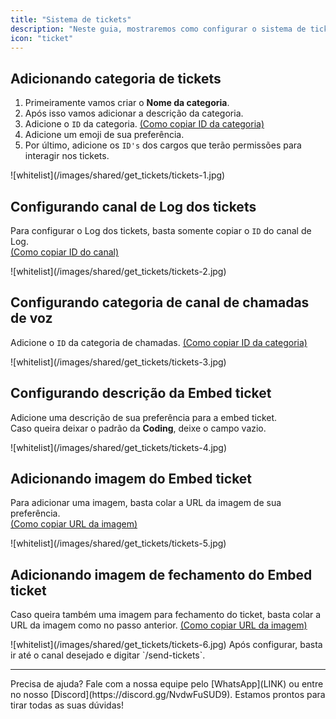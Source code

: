 ```yaml
---
title: "Sistema de tickets"
description: "Neste guia, mostraremos como configurar o sistema de tickets."
icon: "ticket"
---
```


## Adicionando categoria de tickets

1. Primeiramente vamos criar o **Nome da categoria**.
2. Após isso vamos adicionar a descrição da categoria.
3. Adicione o `ID` da categoria. [(Como copiar ID da categoria)](../general/conseguir-categorias)
4. Adicione um emoji de sua preferência.
5. Por último, adicione os `ID's` dos cargos que terão permissões para interagir nos tickets.

<Frame>
  ![whitelist](/images/shared/get_tickets/tickets-1.jpg)
</Frame>

## Configurando canal de Log dos tickets

Para configurar o Log dos tickets, basta somente copiar o `ID` do canal de Log. 
<br/>[(Como copiar ID do canal)](../general/conseguir-canais)

<Frame>
  ![whitelist](/images/shared/get_tickets/tickets-2.jpg)
</Frame>

## Configurando categoria de canal de chamadas de voz

Adicione o `ID` da categoria de chamadas. [(Como copiar ID da categoria)](../general/conseguir-categorias)

<Frame>
  ![whitelist](/images/shared/get_tickets/tickets-3.jpg)
</Frame>

## Configurando descrição da Embed ticket

Adicione uma descrição de sua preferência para a embed ticket.
<br/>Caso queira deixar o padrão da **Coding**, deixe o campo vazio.

<Frame>
  ![whitelist](/images/shared/get_tickets/tickets-4.jpg)
</Frame>

## Adicionando imagem do Embed ticket

Para adicionar uma imagem, basta colar a URL da imagem de sua preferência.
<br/>[(Como copiar URL da imagem)](../general/imagens)

<Frame>
  ![whitelist](/images/shared/get_tickets/tickets-5.jpg)
</Frame>

## Adicionando imagem de fechamento do Embed ticket

Caso queira também uma imagem para fechamento do ticket, basta colar a URL da imagem como no passo anterior. [(Como copiar URL da imagem)](../general/imagens)

<Frame>
  ![whitelist](/images/shared/get_tickets/tickets-6.jpg)
</Frame>

<Note>
Após configurar, basta ir até o canal desejado e digitar `/send-tickets`.
</Note>

---

<Tip>
  Precisa de ajuda? Fale com a nossa equipe pelo [WhatsApp](LINK) ou entre no nosso [Discord](https://discord.gg/NvdwFuSUD9).  
  Estamos prontos para tirar todas as suas dúvidas!
</Tip>
